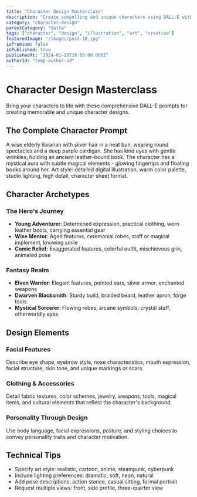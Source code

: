 ```yaml
---
title: "Character Design Masterclass"
description: "Create compelling and unique characters using DALL-E with these detailed design prompts"
category: "character-design"
parentCategory: "dalle"
tags: ["character", "design", "illustration", "art", "creative"]
featuredImage: "/images/post-18.jpg"
isPremium: false
isPublished: true
publishedAt: "2024-01-19T10:00:00.000Z"
authorId: "temp-author-id"
---
```


# Character Design Masterclass

Bring your characters to life with these comprehensive DALL-E prompts for creating memorable and unique character designs.

## The Complete Character Prompt

A wise elderly librarian with silver hair in a neat bun, wearing round spectacles and a deep purple cardigan. She has kind eyes with gentle wrinkles, holding an ancient leather-bound book. The character has a mystical aura with subtle magical elements - glowing fingertips and floating books around her. Art style: detailed digital illustration, warm color palette, studio lighting, high detail, character sheet format.

## Character Archetypes

### The Hero's Journey

- **Young Adventurer**: Determined expression, practical clothing, worn leather boots, carrying essential gear
- **Wise Mentor**: Aged features, ceremonial robes, staff or magical implement, knowing smile
- **Comic Relief**: Exaggerated features, colorful outfit, mischievous grin, animated pose

### Fantasy Realm

- **Elven Warrior**: Elegant features, pointed ears, silver armor, enchanted weapons
- **Dwarven Blacksmith**: Sturdy build, braided beard, leather apron, forge tools
- **Mystical Sorcerer**: Flowing robes, arcane symbols, crystal staff, otherworldly eyes

## Design Elements

### Facial Features

Describe eye shape, eyebrow style, nose characteristics, mouth expression, facial structure, skin tone, and unique markings or scars.

### Clothing & Accessories

Detail fabric textures, color schemes, jewelry, weapons, tools, magical items, and cultural elements that reflect the character's background.

### Personality Through Design

Use body language, facial expressions, posture, and styling choices to convey personality traits and character motivation.

## Technical Tips

- Specify art style: realistic, cartoon, anime, steampunk, cyberpunk
- Include lighting preferences: dramatic, soft, neon, natural
- Add pose descriptions: action stance, casual sitting, formal portrait
- Request multiple views: front, side profile, three-quarter view
